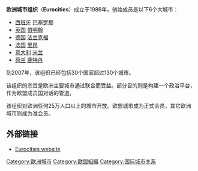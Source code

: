 '''欧洲城市组织'''（'''Eurocities'''）成立于1986年，创始成员是以下6个大城市：
* [[西班牙|西班牙]]  [[巴塞罗那|巴塞罗那]]
* [[英国|英国]]  [[伯明翰|伯明翰]]
* [[德国|德国]]  [[法兰克福|法兰克福]]
* [[法国|法国]]  [[里昂|里昂]]
* [[意大利|意大利]]  [[米兰|米兰]]
* [[荷兰|荷兰]]  [[鹿特丹|鹿特丹]]

到2007年，该组织已经包括30个国家超过130个城市。

该组织的宗旨是欧洲主要城市通过联合而受益。部分目的则是构建一个政治平台，作为欧盟成员国对话的管道。

该组织对欧洲任何25万人口以上的城市开放。欧盟城市成为正式会员，其它欧洲城市则成为准会员。

==外部链接==

*[http://www.eurocities.eu Eurocities website] {{Wayback|url=http://www.eurocities.eu/ |date=20200824052544 }}

{{EU-stub}}

[[Category:歐洲城市|Category:歐洲城市]]
[[Category:歐盟組織|Category:歐盟組織]]
[[Category:国际城市关系|Category:国际城市关系]]